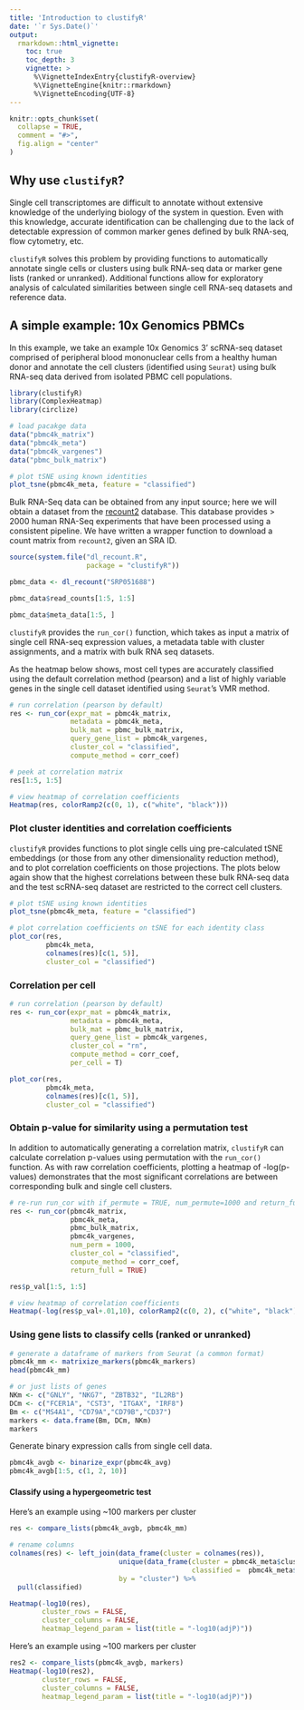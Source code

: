 ```yaml
---
title: 'Introduction to clustifyR'
date: '`r Sys.Date()`'
output:
  rmarkdown::html_vignette:
    toc: true
    toc_depth: 3
    vignette: >
      %\VignetteIndexEntry{clustifyR-overview}
      %\VignetteEngine{knitr::rmarkdown}
      %\VignetteEncoding{UTF-8}
---
```


```r
knitr::opts_chunk$set(
  collapse = TRUE,
  comment = "#>",
  fig.align = "center"
)
```

## Why use `clustifyR`?

Single cell transcriptomes are difficult to annotate without extensive knowledge of the underlying biology of the system in question. Even with this knowledge, accurate identification can be challenging due to the lack of detectable expression of common marker genes defined by bulk RNA-seq, flow cytometry, etc.

`clustifyR` solves this problem by providing functions to automatically annotate single cells or clusters using bulk RNA-seq data or marker gene lists (ranked or unranked). Additional functions allow for exploratory analysis of calculated similarities between single cell RNA-seq datasets and reference data.

## A simple example: 10x Genomics PBMCs

In this example, we take an example 10x Genomics 3' scRNA-seq dataset comprised of peripheral blood mononuclear cells from a healthy human donor and annotate the cell clusters (identified using `Seurat`) using bulk RNA-seq data derived from isolated PBMC cell populations. 

```r
library(clustifyR)
library(ComplexHeatmap)
library(circlize)

# load pacakge data
data("pbmc4k_matrix")
data("pbmc4k_meta")
data("pbmc4k_vargenes")
data("pbmc_bulk_matrix")

# plot tSNE using known identities
plot_tsne(pbmc4k_meta, feature = "classified")
```

Bulk RNA-Seq data can be obtained from any input source; here we will obtain a dataset from the [recount2](https://jhubiostatistics.shinyapps.io/recount/) database. This database provides > 2000 human RNA-Seq experiments that have been processed using a consistent pipeline. We have written a wrapper function to download a count matrix from `recount2`, given an SRA ID. 

```r
source(system.file("dl_recount.R", 
                   package = "clustifyR"))

pbmc_data <- dl_recount("SRP051688")

pbmc_data$read_counts[1:5, 1:5]

pbmc_data$meta_data[1:5, ]
```

`clustifyR` provides the `run_cor()` function, which takes as input a matrix of single cell RNA-seq expression values, a metadata table with cluster assignments, and a matrix with bulk RNA seq datasets. 

As the heatmap below shows, most cell types are accurately classified using the default correlation method (pearson) and a list of highly variable genes in the single cell dataset identified using `Seurat`'s VMR method.

```r
# run correlation (pearson by default)
res <- run_cor(expr_mat = pbmc4k_matrix,
               metadata = pbmc4k_meta,
               bulk_mat = pbmc_bulk_matrix,
               query_gene_list = pbmc4k_vargenes,
               cluster_col = "classified",
               compute_method = corr_coef)

# peek at correlation matrix
res[1:5, 1:5]

# view heatmap of correlation coefficients
Heatmap(res, colorRamp2(c(0, 1), c("white", "black")))
```

### Plot cluster identities and correlation coefficients

`clustifyR` provides functions to plot single cells uing pre-calculated tSNE embeddings (or those from any other dimensionality reduction method), and to plot correlation coefficients on those projections. The plots below again show that the highest correlations between these bulk RNA-seq data and the test scRNA-seq dataset are restricted to the correct cell clusters.

```r
# plot tSNE using known identities
plot_tsne(pbmc4k_meta, feature = "classified")

# plot correlation coefficients on tSNE for each identity class
plot_cor(res,
         pbmc4k_meta,
         colnames(res)[c(1, 5)],
         cluster_col = "classified")
```


### Correlation per cell

```r
# run correlation (pearson by default)
res <- run_cor(expr_mat = pbmc4k_matrix,
               metadata = pbmc4k_meta,
               bulk_mat = pbmc_bulk_matrix,
               query_gene_list = pbmc4k_vargenes,
               cluster_col = "rn",
               compute_method = corr_coef, 
               per_cell = T)

plot_cor(res,
         pbmc4k_meta,
         colnames(res)[c(1, 5)],
         cluster_col = "classified")
```


### Obtain p-value for similarity using a permutation test

In addition to automatically generating a correlation matrix, `clustifyR` can calculate correlation p-values using permutation with the `run_cor()` function. As with raw correlation coefficients, plotting a heatmap of -log(p-values) demonstrates that the most significant correlations are between corresponding bulk and single cell clusters.

```r
# re-run run_cor with if_permute = TRUE, num_permute=1000 and return_full = TRUE
res <- run_cor(pbmc4k_matrix,
               pbmc4k_meta,
               pbmc_bulk_matrix,
               pbmc4k_vargenes,
               num_perm = 1000,
               cluster_col = "classified",
               compute_method = corr_coef,
               return_full = TRUE)

res$p_val[1:5, 1:5]

# view heatmap of correlation coefficients
Heatmap(-log(res$p_val+.01,10), colorRamp2(c(0, 2), c("white", "black")))
```

### Using gene lists to classify cells (ranked or unranked)

```r
# generate a dataframe of markers from Seurat (a common format)
pbmc4k_mm <- matrixize_markers(pbmc4k_markers)
head(pbmc4k_mm)
```

```r
# or just lists of genes
NKm <- c("GNLY", "NKG7", "ZBTB32", "IL2RB")
DCm <- c("FCER1A", "CST3", "ITGAX", "IRF8")
Bm <- c("MS4A1", "CD79A","CD79B","CD37")
markers <- data.frame(Bm, DCm, NKm)
markers

```

Generate binary expression calls from single cell data. 

```r
pbmc4k_avgb <- binarize_expr(pbmc4k_avg)
pbmc4k_avgb[1:5, c(1, 2, 10)]
```

#### Classify using a hypergeometric test

Here's an example using ~100 markers per cluster

```r
res <- compare_lists(pbmc4k_avgb, pbmc4k_mm)

# rename columns 
colnames(res) <- left_join(data_frame(cluster = colnames(res)),
                           unique(data_frame(cluster = pbmc4k_meta$cluster,
                                             classified =  pbmc4k_meta$classified)), 
                           by = "cluster") %>% 
  pull(classified)

Heatmap(-log10(res), 
        cluster_rows = FALSE,
        cluster_columns = FALSE, 
        heatmap_legend_param = list(title = "-log10(adjP)"))
```


Here's an example using ~100 markers per cluster

```r
res2 <- compare_lists(pbmc4k_avgb, markers)
Heatmap(-log10(res2), 
        cluster_rows = FALSE, 
        cluster_columns = FALSE, 
        heatmap_legend_param = list(title = "-log10(adjP)"))

```
